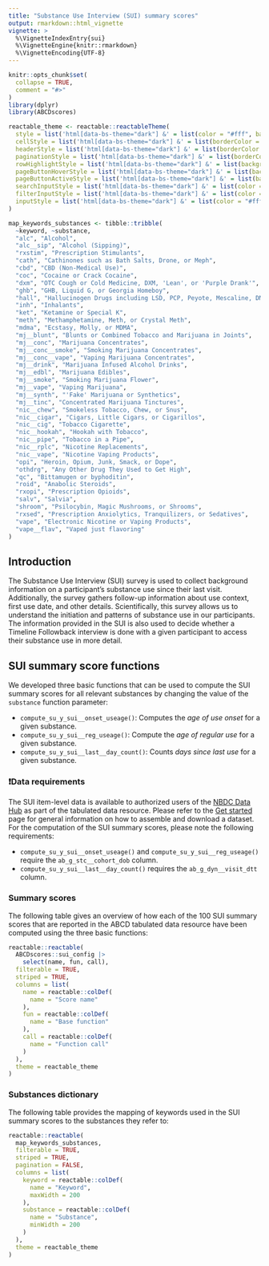 ```yaml
---
title: "Substance Use Interview (SUI) summary scores"
output: rmarkdown::html_vignette
vignette: >
  %\VignetteIndexEntry{sui}
  %\VignetteEngine{knitr::rmarkdown}
  %\VignetteEncoding{UTF-8}
---
```


```r
knitr::opts_chunk$set(
  collapse = TRUE,
  comment = "#>"
)
library(dplyr)
library(ABCDscores)

reactable_theme <- reactable::reactableTheme(
  style = list('html[data-bs-theme="dark"] &' = list(color = "#fff", background = "#282a36")),
  cellStyle = list('html[data-bs-theme="dark"] &' = list(borderColor = "rgba(255, 255, 255, 0.15)")),
  headerStyle = list('html[data-bs-theme="dark"] &' = list(borderColor = "rgba(255, 255, 255, 0.15)")),
  paginationStyle = list('html[data-bs-theme="dark"] &' = list(borderColor = "rgba(255, 255, 255, 0.15)")),
  rowHighlightStyle = list('html[data-bs-theme="dark"] &' = list(background = "rgba(255, 255, 255, 0.04)")),
  pageButtonHoverStyle = list('html[data-bs-theme="dark"] &' = list(background = "rgba(255, 255, 255, 0.08)")),
  pageButtonActiveStyle = list('html[data-bs-theme="dark"] &' = list(background = "rgba(255, 255, 255, 0.1)")),
  searchInputStyle = list('html[data-bs-theme="dark"] &' = list(color = "#fff", background = "#65697d")),
  filterInputStyle = list('html[data-bs-theme="dark"] &' = list(color = "#fff", background = "#65697d")),
  inputStyle = list('html[data-bs-theme="dark"] &' = list(color = "#fff", background = "#65697d"))
)

map_keywords_substances <- tibble::tribble(
  ~keyword, ~substance,
  "alc", "Alcohol",
  "alc__sip", "Alcohol (Sipping)",
  "rxstim", "Prescription Stimulants",
  "cath", "Cathinones such as Bath Salts, Drone, or Meph",
  "cbd", "CBD (Non-Medical Use)",
  "coc", "Cocaine or Crack Cocaine",
  "dxm", "OTC Cough or Cold Medicine, DXM, 'Lean', or 'Purple Drank'",
  "ghb", "GHB, Liquid G, or Georgia Homeboy",
  "hall", "Hallucinogen Drugs including LSD, PCP, Peyote, Mescaline, DMT, AMT, or Foxy",
  "inh", "Inhalants",
  "ket", "Ketamine or Special K",
  "meth", "Methamphetamine, Meth, or Crystal Meth",
  "mdma", "Ecstasy, Molly, or MDMA",
  "mj__blunt", "Blunts or Combined Tobacco and Marijuana in Joints",
  "mj__conc", "Marijuana Concentrates",
  "mj__conc__smoke", "Smoking Marijuana Concentrates",
  "mj__conc__vape", "Vaping Marijuana Concentrates",
  "mj__drink", "Marijuana Infused Alcohol Drinks",
  "mj__edbl", "Marijuana Edibles",
  "mj__smoke", "Smoking Marijuana Flower",
  "mj__vape", "Vaping Marijuana",
  "mj__synth", "'Fake' Marijuana or Synthetics",
  "mj__tinc", "Concentrated Marijuana Tinctures",
  "nic__chew", "Smokeless Tobacco, Chew, or Snus",
  "nic__cigar", "Cigars, Little Cigars, or Cigarillos",
  "nic__cig", "Tobacco Cigarette",
  "nic__hookah", "Hookah with Tobacco",
  "nic__pipe", "Tobacco in a Pipe",
  "nic__rplc", "Nicotine Replacements",
  "nic__vape", "Nicotine Vaping Products",
  "opi", "Heroin, Opium, Junk, Smack, or Dope",
  "othdrg", "Any Other Drug They Used to Get High",
  "qc", "Bittamugen or byphoditin",
  "roid", "Anabolic Steroids",
  "rxopi", "Prescription Opioids",
  "salv", "Salvia",
  "shroom", "Psilocybin, Magic Mushrooms, or Shrooms",
  "rxsed", "Prescription Anxiolytics, Tranquilizers, or Sedatives",
  "vape", "Electronic Nicotine or Vaping Products",
  "vape__flav", "Vaped just flavoring"
)
```


## Introduction

The Substance Use Interview (SUI) survey is used to collect background information on a participant's substance use since their last visit. Additionally, the survey gathers follow-up information about use context, first use date, and other details. Scientifically, this survey allows us to understand the initiation and patterns of substance use in our participants. The information provided in the SUI is also used to decide whether a Timeline Followback interview is done with a given participant to access their substance use in more detail.

## SUI summary score functions

We developed three basic functions that can be used to compute the SUI summary scores for all relevant substances by changing the value of the `substance` function parameter:

- `compute_su_y_sui__onset_useage()`: Computes the _age of use onset_ for a given substance.
- `compute_su_y_sui__reg_useage()`: Compute the _age of regular use_ for a given substance.
- `compute_su_y_sui__last__day_count()`: Counts _days since last use_ for a given substance.

### ❗Data requirements

The SUI item-level data is available to authorized users of the [NBDC Data Hub](https://nbdc-datahub.org) as part of the tabulated data resource. Please refer to the [Get started](ABCDscores.html) page for general information on how to assemble and download a dataset. For the computation of the SUI summary scores, please note the following requirements:

- `compute_su_y_sui__onset_useage()` and `compute_su_y_sui__reg_useage()` require the `ab_g_stc__cohort_dob` column.
- `compute_su_y_sui__last__day_count()` requires the `ab_g_dyn__visit_dtt` column.

### Summary scores

The following table gives an overview of how each of the 100 SUI summary scores that are reported in the ABCD tabulated data resource have been computed using the three basic functions:

```r
reactable::reactable(
  ABCDscores::sui_config |>
    select(name, fun, call),
  filterable = TRUE,
  striped = TRUE,
  columns = list(
    name = reactable::colDef(
      name = "Score name"
    ),
    fun = reactable::colDef(
      name = "Base function"
    ),
    call = reactable::colDef(
      name = "Function call"
    )
  ),
  theme = reactable_theme
)
```

### Substances dictionary

The following table provides the mapping of keywords used in the SUI summary scores to the substances they refer to:

```r
reactable::reactable(
  map_keywords_substances,
  filterable = TRUE,
  striped = TRUE,
  pagination = FALSE,
  columns = list(
    keyword = reactable::colDef(
      name = "Keyword",
      maxWidth = 200
    ),
    substance = reactable::colDef(
      name = "Substance",
      minWidth = 200
    )
  ),
  theme = reactable_theme
)
```
